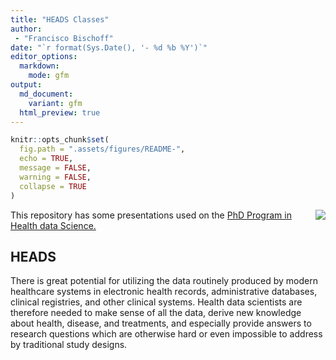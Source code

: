 ```yaml
---
title: "HEADS Classes"
author:
 - "Francisco Bischoff"
date: "`r format(Sys.Date(), '- %d %b %Y')`"
editor_options:
  markdown:
    mode: gfm
output: 
  md_document:
    variant: gfm
  html_preview: true
---
```


<!-- README.md is generated from README.Rmd. Please edit that file -->

```r
knitr::opts_chunk$set(
  fig.path = ".assets/figures/README-",
  echo = TRUE,
  message = FALSE,
  warning = FALSE,
  collapse = TRUE
)
```

<img src=".assets/figures/logo.png" align="right" style="float:right;"/>

<!-- start badges -->

<!-- end badges -->

This repository has some presentations used on the [PhD Program in Health data Science.](heads.med.up.pt)

## HEADS

There is great potential for utilizing the data routinely produced by modern healthcare systems in electronic health records, administrative databases, clinical registries, and other clinical systems.
Health data scientists are therefore needed to make sense of all the data, derive new knowledge about health, disease, and treatments, and especially provide answers to research questions which are otherwise hard or even impossible to address by traditional study designs.
